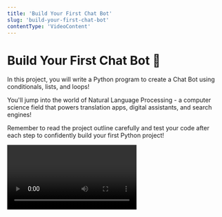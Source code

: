 ```yaml
---
title: 'Build Your First Chat Bot'
slug: 'build-your-first-chat-bot'
contentType: 'VideoContent'
---
```


# Build Your First Chat Bot :robot:

In this project, you will write a Python program to create a Chat Bot using conditionals, lists, and
loops!

You'll jump into the world of Natural Language Processing - a computer science field that powers
translation apps, digital assistants, and search engines!

Remember to read the project outline carefully and test your code after each step to confidently
build your first Python project!

<Video alt="Build Your First Chat Bot" videoId="sjzPMi83eNk" />
